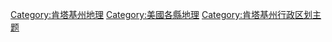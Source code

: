 
[[Category:肯塔基州地理|Category:肯塔基州地理]]
[[Category:美國各縣地理|Category:美國各縣地理]]
[[Category:肯塔基州行政区划主题|Category:肯塔基州行政区划主题]]
